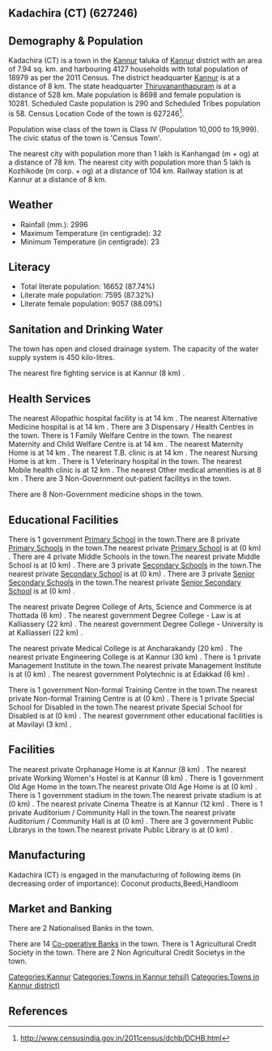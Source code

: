 {{Infobox settlement
| name=Kadachira (CT)
| native_name=
| native_name_lang=
| other_name=
| nickname=
| settlement_type=Town
| image_skyline=
| image_alt=
| image_caption=
| pushpin_map=India Kerala
| pushpin_label_position=right
| pushpin_map_alt=
| pushpin_map_caption=Location in Kerala, India
| latd=
| latm=
| lats=
| latNS=
| longd=
| longm=
| longs=
| longEW=
| coordinates_display=inline,title
| subdivision_type=Country
| subdivision_name={{flag|India}}
| subdivision_type1=[[States and territories of India|State]]
| subdivision_name1=Kerala 
| subdivision_type2=[[List of districts of India|District]]
| subdivision_name2=Kannur
| subdivision_type3=Tahsil
| subdivision_name3=Kannur
| website=
| established_title=<!-- Established -->
| established_date=
| founder=
| named_for=
| government_type=
| governing_body=
| unit_pref=Metric
| area_footnotes=
| area_rank=
| area_total_km2=7.94
| elevation_footnotes=
| elevation_m=
| population_total=18979
| population_as_of=2011
| population_rank=
| population_density_km2=2390
| population_demonym=
| population_footnotes=
| demographics_type1=Languages=
| demographics1_title1=Official=
| demographics1_info1=[[Malayalam language|Malayalam]]
| timezone1=[[Indian Standard Time|IST]]
| utc_offset1==+5:30
| postal_code_type=[[Postal Index Number|PIN]]
| postal_code=
| area_code_type=Telephone code
| area_code=
| registration_plate=
| blank1_name_sec1=Nearest city
| blank1_info_sec1=[[Kanhangad  (m + og)]]
| blank2_name_sec1=[[Human sex ratio|Sex ratio]]
| blank2_info_sec1=1181
| blank3_name_sec1=Literacy
| blank3_info_sec1=87.74%
| blank1_name_sec2=[[2011 Census of India|2011 census]] code
| blank1_info_sec2=627246
| footnotes=
}}

== Kadachira (CT) (627246) ==

== Demography & Population ==

Kadachira (CT) is a town in the [[Kannur]] taluka of [[Kannur]] district with an area of 7.94 sq. km. and harbouring 4127 households with total population of 18979 as per the 2011 Census. The district headquarter [[Kannur]] is at a distance of 8 km. The state headquarter [[Thiruvananthapuram]] is at a distance of 528 km. Male population is 8698 and female population is 10281. Scheduled Caste population is 290 and Scheduled Tribes population is 58. Census Location Code of the town is 627246<ref>http://www.censusindia.gov.in/2011census/dchb/DCHB.html</ref>.

Population wise class of the town is Class IV (Population 10,000 to 19,999).
The civic status of the town is 'Census Town'.

The nearest city with population more than 1 lakh is Kanhangad  (m + og) at a distance of 78 km. The nearest city with population more than 5 lakh is Kozhikode (m corp. + og) at a distance of 104 km. Railway station is at Kannur at a distance of 8 km.


== Weather ==  
* Rainfall (mm.): 2996 
* Maximum Temperature (in centigrade): 32
* Minimum Temperature (in centigrade): 23


== Literacy ==  
* Total literate population: 16652 (87.74%)
* Literate male population: 7595 (87.32%)
* Literate female population: 9057 (88.09%)


== Sanitation and Drinking Water ==  
The town has open and closed drainage system.
The capacity of the water supply system is 450 kilo-litres.

The nearest fire fighting service is at Kannur (8 km) .


== Health Services ==
The nearest Allopathic hospital facility is at 14 km .
The nearest Alternative Medicine hospital is at 14 km .
There are 3 Dispensary / Health Centres in the town.
There is 1 Family Welfare Centre in the town.
The nearest Maternity and Child Welfare Centre is at 14 km .
The nearest Maternity Home is at 14 km .
The nearest T.B. clinic is at 14 km .
The nearest Nursing Home is at  km .
There is 1 Veterinary hospital in the town.
The nearest Mobile health clinic is at 12 km .
The nearest Other medical amenities is at 8 km .
There are 3 Non-Government out-patient facilitys in the town.


There are 8 Non-Government medicine shops in the town.


== Educational Facilities ==
There is 1 government [[Primary School]] in the town.There are 8 private [[Primary School]]s in the town.The nearest private [[Primary School]] is at  (0 km) .
There are 4 private Middle Schools in the town.The nearest private Middle School is at  (0 km) .
There are 3 private [[Secondary School]]s in the town.The nearest private [[Secondary School]] is at  (0 km) .
There are 3 private [[Senior Secondary School]]s in the town.The nearest private [[Senior Secondary School]] is at  (0 km) .
 
 
 
 
 
The nearest private Degree College of Arts, Science and Commerce is at Thottada (6 km) .
The nearest government Degree College - Law is at Kalliassery (22 km) .
The nearest government Degree College - University is at Kalliasseri (22 km) .
 
The nearest private Medical College is at Ancharakandy (20 km) .
The nearest private Engineering College is at Kannur (30 km) .
There is 1 private Management Institute in the town.The nearest private Management Institute is at  (0 km) .
The nearest government Polytechnic is at Edakkad (6 km) .
 
There is 1 government Non-formal Training Centre in the town.The nearest private Non-formal Training Centre is at  (0 km) .
There is 1 private Special School for Disabled in the town.The nearest private Special School for Disabled is at  (0 km) .
The nearest government other educational facilities is at Mavilayi  (3 km) .


== Facilities ==
The nearest private Orphanage Home is at Kannur (8 km) .
The nearest private Working Women's Hostel is at Kannur (8 km) .
There is 1 government Old Age Home in the town.The nearest private Old Age Home is at  (0 km) .
There is 1 government stadium in the town.The nearest private stadium is at  (0 km) .
The nearest private Cinema Theatre is at Kannur (12 km) .
There is 1 private Auditorium / Community Hall in the town.The nearest private Auditorium / Community Hall is at  (0 km) .
There are 3 government Public Librarys in the town.The nearest private Public Library is at  (0 km) .


== Manufacturing ==
Kadachira (CT) is engaged in the manufacturing of following items (in decreasing order of importance): Coconut  products,Beedi,Handloom


== Market and Banking ==
There are 2 Nationalised Banks in the town.

There are 14 [[Co-operative Bank]]s in the town.
There is 1 Agricultural Credit Society in the town.
There are 2 Non Agricultural Credit Societys in the town.


[[Categories:Kannur]]
[[Categories:Towns in Kannur tehsil)]]
[[Categories:Towns in Kannur district)]]


== References ==
{{Reflist}}


